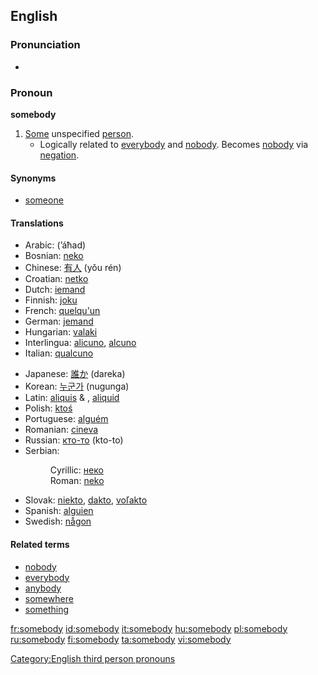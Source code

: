 ==English==

===Pronunciation===
*{{audio|en-us-somebody.ogg|Audio (US)}}

===Pronoun===
'''somebody'''

# [[some|Some]] unspecified [[person]].
#*Logically related to [[everybody]] and [[nobody]].  Becomes [[nobody]] via [[negation]].

====Synonyms====
*[[someone]]

====Translations====
{{trans-top|some unspecified person}}
*Arabic: {{ARchar|[[احد]]}} (’áħad)
*Bosnian: [[neko#Bosnian|neko]]
*Chinese: [[有人]] (yǒu rén)
*Croatian: [[netko#Croatian|netko]]
*Dutch: [[iemand]]
*Finnish: [[joku]]
*French: [[quelqu'un]]
*German: [[jemand]]
*Hungarian: [[valaki]]
*Interlingua: [[alicuno]], [[alcuno]]
*Italian: [[qualcuno]]
{{trans-mid}}
*Japanese: [[誰か]] (dareka)
*Korean: [[누군가]] (nugunga)
*Latin: [[aliquis]] {{m}} & {{f}}, [[aliquid]] {{n}}
*Polish: [[ktoś]]
*Portuguese: [[alguém]]
*Romanian: [[cineva]]
*Russian: [[кто-то]] (kto-to)
*Serbian:
*:Cyrillic: [[неко#Serbian|неко]]
*:Roman: [[neko#Serbian|neko]]
*Slovak: [[niekto#Slovak|niekto]], [[dakto#Slovak|dakto]], [[voľakto]]
*Spanish: [[alguien]]
*Swedish: [[någon]]
{{trans-bottom}}

====Related terms====
*[[nobody]]
*[[everybody]]
*[[anybody]]
*[[somewhere]]
*[[something]]

[[Category:English third person pronouns]]

[[fr:somebody]]
[[id:somebody]]
[[it:somebody]]
[[hu:somebody]]
[[pl:somebody]]
[[ru:somebody]]
[[fi:somebody]]
[[ta:somebody]]
[[vi:somebody]]